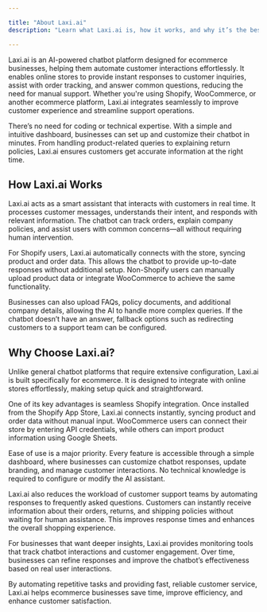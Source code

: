 ```yaml
---

title: "About Laxi.ai"
description: "Learn what Laxi.ai is, how it works, and why it’s the best choice for ecommerce AI automation."

---
```


Laxi.ai is an AI-powered chatbot platform designed for ecommerce businesses, helping them automate customer interactions effortlessly. It enables online stores to provide instant responses to customer inquiries, assist with order tracking, and answer common questions, reducing the need for manual support. Whether you're using Shopify, WooCommerce, or another ecommerce platform, Laxi.ai integrates seamlessly to improve customer experience and streamline support operations.

There’s no need for coding or technical expertise. With a simple and intuitive dashboard, businesses can set up and customize their chatbot in minutes. From handling product-related queries to explaining return policies, Laxi.ai ensures customers get accurate information at the right time.

## How Laxi.ai Works  

Laxi.ai acts as a smart assistant that interacts with customers in real time. It processes customer messages, understands their intent, and responds with relevant information. The chatbot can track orders, explain company policies, and assist users with common concerns—all without requiring human intervention.

For Shopify users, Laxi.ai automatically connects with the store, syncing product and order data. This allows the chatbot to provide up-to-date responses without additional setup. Non-Shopify users can manually upload product data or integrate WooCommerce to achieve the same functionality.

Businesses can also upload FAQs, policy documents, and additional company details, allowing the AI to handle more complex queries. If the chatbot doesn’t have an answer, fallback options such as redirecting customers to a support team can be configured.

## Why Choose Laxi.ai?  

Unlike general chatbot platforms that require extensive configuration, Laxi.ai is built specifically for ecommerce. It is designed to integrate with online stores effortlessly, making setup quick and straightforward.

One of its key advantages is seamless Shopify integration. Once installed from the Shopify App Store, Laxi.ai connects instantly, syncing product and order data without manual input. WooCommerce users can connect their store by entering API credentials, while others can import product information using Google Sheets.

Ease of use is a major priority. Every feature is accessible through a simple dashboard, where businesses can customize chatbot responses, update branding, and manage customer interactions. No technical knowledge is required to configure or modify the AI assistant.

Laxi.ai also reduces the workload of customer support teams by automating responses to frequently asked questions. Customers can instantly receive information about their orders, returns, and shipping policies without waiting for human assistance. This improves response times and enhances the overall shopping experience.

For businesses that want deeper insights, Laxi.ai provides monitoring tools that track chatbot interactions and customer engagement. Over time, businesses can refine responses and improve the chatbot’s effectiveness based on real user interactions.

By automating repetitive tasks and providing fast, reliable customer service, Laxi.ai helps ecommerce businesses save time, improve efficiency, and enhance customer satisfaction.
